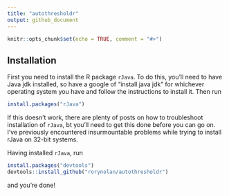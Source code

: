 ```yaml
---
title: "autothresholdr"
output: github_document
---
```


```r
knitr::opts_chunk$set(echo = TRUE, comment = "#>")
```

## Installation
First you need to install the R package `rJava`. To do this, you'll need to have Java jdk installed, so have a google of "install java jdk" for whichever operating system you have and follow the instructions to install it. Then run 
```r
install.packages("rJava")
```
If this doesn't work, there are plenty of posts on how to troubleshoot installation of `rJava`, bt you'll need to get this done before you can go on. I've previously encountered insurmountable problems while trying to install rJava on 32-bit systems. 

Having installed `rJava`, run
```r
install.packages("devtools")
devtools::install_github("rorynolan/autothresholdr")
```
and you're done!
